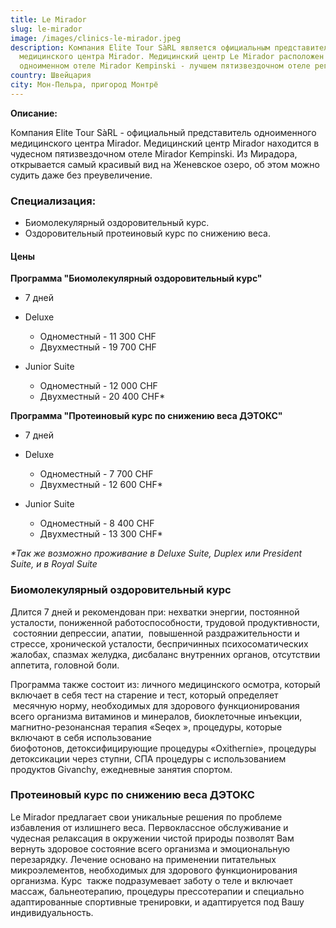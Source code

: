 ```yaml
---
title: Le Mirador
slug: le-mirador
image: /images/clinics-le-mirador.jpeg
description: Компания Elite Tour SàRL является официальным представителем
  медицинского центра Mirador. Медицинский центр Le Mirador расположен в
  одноименном отеле Mirador Kempinski - лучшем пятизвездочном отеле региона.
country: Швейцария
city: Мон-Пельра, пригород Монтрё
---
```

**Описание:**

Компания Elite Tour SàRL - официальный представитель одноименного медицинского центра Mirador. Медицинский центр Mirador находится в чудесном пятизвездочном отеле Mirador Kempinski. Из Мирадора, открывается самый красивый вид на Женевское озеро, об этом можно судить даже без преувеличение.

### **Специализация:**

* Биомолекулярный оздоровительный курс.
* Оздоровительный протеиновый курс по снижению веса.

#### **Цены**

**Программа "Биомолекулярный оздоровительный курс"**

* 7 дней
* Deluxe

  * Одноместный - 11 300 CHF
  * Двухместный - 19 700 CHF
* Junior Suite

  * Одноместный - 12 000 CHF
  * Двухместный - 20 400 CHF*

**П﻿рограмма "Протеиновый курс по снижению веса ДЭТОКС"**

* 7 дней
* Deluxe

  * Одноместный - 7 700 CHF
  * Двухместный - 12 600 CHF*
* Junior Suite

  * Одноместный - 8 400 CHF
  * Двухместный - 13 300 CHF*

*\*Так же возможно проживание в Deluxe Suite, Duplex или President Suite, и в Royal Suite*

### **Биомолекулярный оздоровительный курс**

Длится 7 дней и рекомендован при: нехватки энергии, постоянной усталости, пониженной работоспособности, трудовой продуктивности,  состоянии депрессии, апатии,  повышенной раздражительности и стрессе, хронической усталости, беспричинных психосоматических жалобах, спазмах желудка, дисбаланс внутренних органов, отсутствии аппетита, головной боли.

Программа также состоит из: личного медицинского осмотра, который включает в себя тест на старение и тест, который определяет  месячную норму, необходимых для здорового функционирования всего организма витаминов и минералов, биоклеточные инъекции, магнитно-резонансная терапия «Seqex », процедуры, которые включают в себя использование биофотонов, детоксифицирующие процедуры «Oxithernie», процедуры детоксикации через ступни, СПА процедуры с использованием продуктов Givanchy, ежедневные занятия спортом.

### **Протеиновый курс по снижению веса ДЭТОКС**

Le Mirador предлагает свои уникальные решения по проблеме избавления от излишнего веса. Первоклассное обслуживание и чудесная релаксация в окружении чистой природы позволят Вам вернуть здоровое состояние всего организма и эмоциональную перезарядку. Лечение основано на применении питательных микроэлементов, необходимых для здорового функционирования организма. Курс  также подразумевает заботу о теле и включает массаж, бальнеотерапию, процедуры прессотерапии и специально адаптированные спортивные тренировки, и адаптируется под Вашу индивидуальность.